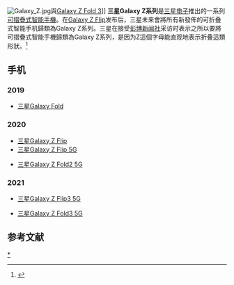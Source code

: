 {{Multiple issues|
{{Citation style|time=2020-09-21T05:37:54+00:00}}
{{Onesource|time=2020-09-21T05:38:14+00:00}}
}}
[[File:Galaxy_Z.jpg|thumb]]與[[三星Galaxy_Z_Fold_3|Galaxy Z Fold 3]]]]
'''三星Galaxy Z系列'''是[[三星电子|三星电子]]推出的一系列[[可摺疊式智能手機|可摺疊式智能手機]]。在[[三星Galaxy_Z_Flip|Galaxy Z Flip]]发布后，三星未来會將所有新發佈的可折叠式智能手机歸類為Galaxy Z系列。三星在接受[[彭博新闻社|彭博新闻社]]采访时表示之所以要將可摺疊式智能手機歸類為Galaxy Z系列，是因为Z這個字母能直观地表示折叠這類形狀。<ref>{{Cite web |url=https://www.sammobile.com/news/samsung-foldable-device-portfolio-new-naming-convention/ |title=存档副本 |accessdate=2020-08-16 |archive-date=2020-07-17 |archive-url=https://web.archive.org/web/20200717045434/https://www.sammobile.com/news/samsung-foldable-device-portfolio-new-naming-convention/ |dead-url=no }}</ref>

== 手机 ==

=== 2019 ===

* [[三星Galaxy_Fold|三星Galaxy Fold]]

=== 2020 ===

* [[三星Galaxy_Z_Flip|三星Galaxy Z Flip]] 
* [[三星Galaxy_Z_Flip|三星Galaxy Z Flip 5G]] 

* [[三星Galaxy_Z_Fold_2|三星Galaxy Z Fold2 5G]]

=== 2021 ===

* [[三星Galaxy_Z_Flip_3|三星Galaxy Z Flip3 5G]]

* [[三星Galaxy_Z_Fold_3|三星Galaxy Z Fold3 5G]]

== 参考文献 ==
{{Reflist}}

{{三星Galaxy Z系列}}

[[Category:三星Galaxy_Z系列|*]]